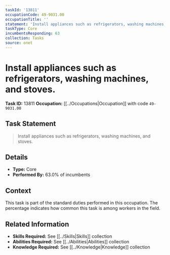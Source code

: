 ```yaml
---
taskId: '13811'
occupationCode: 49-9031.00
occupationTitle: ''
statement: 'Install appliances such as refrigerators, washing machines, and stoves.'
taskType: Core
incumbentsResponding: 63
collection: Tasks
source: onet
---
```

# Install appliances such as refrigerators, washing machines, and stoves.

**Task ID:** 13811
**Occupation:** [[../Occupations|Occupation]] with code `49-9031.00`

## Task Statement

> Install appliances such as refrigerators, washing machines, and stoves.

## Details

- **Type:** Core
- **Performed By:** 63.0% of incumbents

## Context

This task is part of the standard duties performed in this occupation. The percentage indicates how common this task is among workers in the field.

## Related Information

- **Skills Required:** See [[../Skills|Skills]] collection
- **Abilities Required:** See [[../Abilities|Abilities]] collection
- **Knowledge Required:** See [[../Knowledge|Knowledge]] collection
